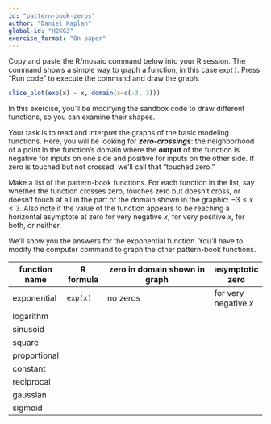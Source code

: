 ```yaml
---
id: "pattern-book-zeros"
author: "Daniel Kaplan"
global-id: "H2KG3"
exercise_format: "On paper"
---
```


Copy and paste the R/mosaic command below into your R session. The command shows a simple way to graph a function, in this case `exp()`. Press "Run code" to execute the command and draw the graph.

```r
slice_plot(exp(x) ~ x, domain(x=c(-3, 3)))
```

In this exercise, you'll be modifying the sandbox code to draw different functions, so you can examine their shapes.

Your task is to read and interpret the graphs of the basic modeling functions. Here, you will be looking for ***zero-crossings***: the neighborhood of a point in the function's domain where the **output** of the function is negative for inputs on one side and positive for inputs on the other side. If zero is touched but not crossed, we'll call that "touched zero."

Make a list of the pattern-book functions. For each function in the list, say whether the function crosses zero, touches zero but doesn't cross, or doesn't touch at all in the part of the domain shown in the graphic: $-3 \leq x \leq 3$. Also note if the value of the function appears to be reaching a horizontal asymptote at zero for very negative $x$, for very positive $x$, for both, or neither.

We'll show you the answers for the exponential function. You'll have to modify the computer command to graph the other pattern-book functions.

::: {.column-page-inset-right}
function name | R formula  | zero in domain shown in graph | asymptotic zero
--------------|------------|-------------------------------|--------------
exponential   | `exp(x)`   | no zeros                      | for very negative $x$
logarithm     |
sinusoid      |
square        |
proportional  |
constant      |
reciprocal    |
gaussian      |
sigmoid       |
:::


